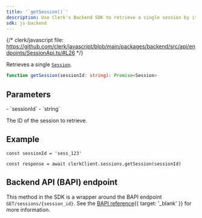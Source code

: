 ```yaml
---
title: '`getSession()`'
description: Use Clerk's Backend SDK to retrieve a single session by its ID.
sdk: js-backend
---
```


{/* clerk/javascript file: https://github.com/clerk/javascript/blob/main/packages/backend/src/api/endpoints/SessionApi.ts/#L26 */}

Retrieves a single [`Session`](/docs/references/backend/types/backend-session).

```ts
function getSession(sessionId: string): Promise<Session>
```

## Parameters

<Properties>
  - `sessionId`
  - `string`

  The ID of the session to retrieve.
</Properties>

## Example

<Include src="_partials/backend/usage" />

```tsx
const sessionId = 'sess_123'

const response = await clerkClient.sessions.getSession(sessionId)
```

## Backend API (BAPI) endpoint

This method in the SDK is a wrapper around the BAPI endpoint `GET/sessions/{session_id}`. See the [BAPI reference](/docs/references/backend-api/tag/Sessions#operation/GetSession){{ target: '_blank' }} for more information.
